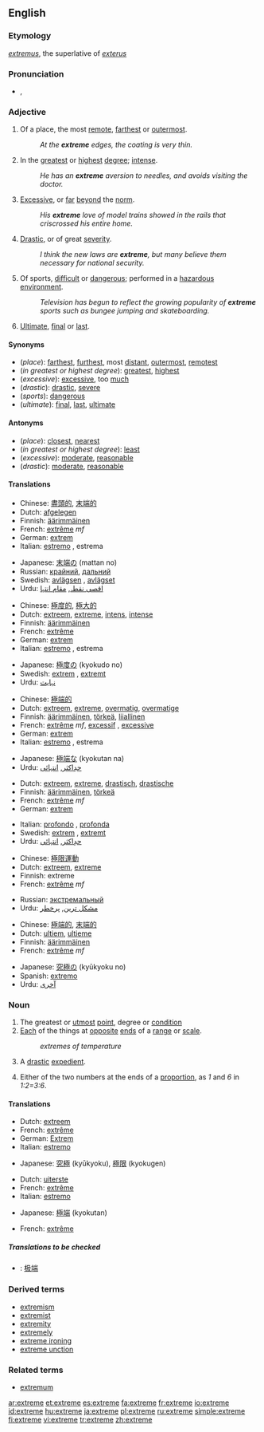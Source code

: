 {{see|extrême}}
==English==

===Etymology===
{{L.}} ''[[extremus]]'', the superlative of ''[[exterus]]''<!--should this be "externus", which means "outside"?-->

===Pronunciation===
*{{IPA|/ɪkˈstɹiːm/}}, {{SAMPA|/Ik"stri:m/}}

===Adjective===
{{en-adj}}

# Of a place, the most [[remote]], [[farthest]] or [[outermost]].
#:''At the '''extreme''' edges, the coating is very thin.''
# In the [[greatest]] or [[highest]] [[degree]]; [[intense]].
#:''He has an '''extreme''' aversion to needles, and avoids visiting the doctor.''
# [[Excessive]], or [[far]] [[beyond]] the [[norm]].
#:''His '''extreme''' love of model trains showed in the rails that criscrossed his entire home.''
# [[Drastic]], or of great [[severity]].
#:''I think the new laws are '''extreme''', but many believe them necessary for national security.''
# Of sports, [[difficult]] or [[dangerous]]; performed in a [[hazardous]] [[environment]].
#:''Television has begun to reflect the growing popularity of '''extreme''' sports such as bungee jumping and skateboarding.''
# {{archaic}} [[Ultimate]], [[final]] or [[last]].

====Synonyms====
*(''place''): [[far]]thest, [[furthest]], most [[distant]], [[outermost]], [[remote]]st
*(''in greatest or highest degree''): [[great]]est, [[high]]est
*(''excessive''): [[excessive]], too [[much]]
*(''drastic''): [[drastic]], [[severe]]
*(''sports''): [[dangerous]]
*(''ultimate''): [[final]], [[last]], [[ultimate]]

====Antonyms====
*(''place''): [[close]]st, [[near]]est
*(''in greatest or highest degree''): [[least]]
*(''excessive''): [[moderate]], [[reasonable]]
*(''drastic''): [[moderate]], [[reasonable]]

====Translations====

{{trans-top|of a place, the most remote, farthest or outermost}}
*Chinese: [[盡頭的]], [[末端的]]
*Dutch: [[afgelegen]]
*Finnish: [[äärimmäinen]]
*French: [[extrême]] ''mf''
*German: [[extrem]]
*Italian: [[estremo]] {{m}}, estrema {{f}}
{{trans-mid}}
*Japanese: [[末端]]の (mattan no)
*Russian: [[крайний]], [[дальний]]
*Swedish: [[avlägsen]] {{c}}, [[avlägset]] {{n}}
*Urdu: [[اقصی نقطہ]], [[مقام انتہا]]
{{trans-bottom}}

{{trans-top|in the greatest or highest degree; intense}}
*Chinese: [[極度的]], [[極大的]]
*Dutch: [[extreem]], [[extreme]], [[intens]], [[intense]]
*Finnish: [[äärimmäinen]]
*French: [[extrême]]
*German: [[extrem]]
*Italian: [[estremo]] {{m}}, estrema {{f}}
{{trans-mid}}
*Japanese: [[極度]]の (kyokudo no)
*Swedish: [[extrem]] {{c}}, [[extremt]] {{n}}
*Urdu: [[نہایت]]
{{trans-bottom}}

{{trans-top|excessive, or far beyond the norm}}
*Chinese: [[極端的]]
*Dutch: [[extreem]], [[extreme]], [[overmatig]], [[overmatige]]
*Finnish: [[äärimmäinen]], [[törkeä]], [[liiallinen]]
*French: [[extrême]] ''mf'', [[excessif]] {{m}}, [[excessive]] {{f}}
*German: [[extrem]]
*Italian: [[estremo]] {{m}}, estrema {{f}}
{{trans-mid}}
*Japanese: [[極端]]な (kyokutan na)
*Urdu: [[حدِاکثر]], [[انتہائی]]
{{trans-bottom}}

{{trans-top|drastic, or of great severity}}
*Dutch: [[extreem]], [[extreme]], [[drastisch]], [[drastische]]
*Finnish: [[äärimmäinen]], [[törkeä]]
*French: [[extrême]] ''mf''
*German: [[extrem]]
{{trans-mid}}
*Italian: [[profondo]] {{m}}, [[profonda]] {{f}}
*Swedish: [[extrem]] {{c}}, [[extremt]] {{n}}
*Urdu: [[حدِاکثر]], [[انتہائی]]
{{trans-bottom}}

{{trans-top|of sports, difficult or dangerous; performed in a hazardous environment}}
*Chinese: [[極限運動]]
*Dutch: [[extreem]], [[extreme]]
*Finnish: extreme
*French: [[extrême]] ''mf''
{{trans-mid}}
*Russian: [[экстремальный]]
*Urdu: [[مشکل ترین]], [[پرخطر]]
{{trans-bottom}}

{{trans-top|archaic: ultimate, final or last}}
*Chinese: [[極端的]], [[末端的]]
*Dutch: [[ultiem]], [[ultieme]]
*Finnish: [[äärimmäinen]]
*French: [[extrême]] ''mf''
{{trans-mid}}
*Japanese: [[究極]]の (kyūkyoku no)
*Spanish: [[extremo]]
*Urdu: [[آخری]]
{{trans-bottom}}

===Noun===
{{en-noun}}

# The greatest or [[utmost]] [[point]], degree or [[condition]]
# [[Each]] of the things at [[opposite]] [[end]]s of a [[range]] or [[scale]].
#:''extremes of temperature''
# A [[drastic]] [[expedient]].
#{{mathematics}} Either of the two numbers at the ends of a [[proportion]], as ''1'' and ''6'' in ''1:2=3:6''.

====Translations====
{{trans-top|greatest or utmost point, degree or condition}}
*Dutch: [[extreem]] {{n}}
*French: [[extrême]] {{m}}
*German: [[Extrem]] {{n}}
*Italian: [[estremo]] {{m}}
{{trans-mid}}
*Japanese: [[究極]] (kyūkyoku), [[極限]] (kyokugen)
{{trans-bottom}}

{{trans-top|each of the things at opposite ends of a range or scale}}
*Dutch: [[uiterste]] {{n}}
*French: [[extrême]] {{m}}
*Italian: [[estremo]] {{m}}
{{trans-mid}}
*Japanese: [[極端]] (kyokutan)
{{trans-bottom}}

{{trans-top|drastic expedient}}
*French: [[extrême]] {{m}}
{{trans-mid}}
{{trans-bottom}}

=====Translations to be checked=====
{{checktrans}}
*{{ttbc|Chinese}}: [[极端]]

===Derived terms===
*[[extremism]]
*[[extremist]]
*[[extremity]]
*[[extremely]]
*[[extreme ironing]]
*[[extreme unction]]

===Related terms===
*[[extremum]]

[[ar:extreme]]
[[et:extreme]]
[[es:extreme]]
[[fa:extreme]]
[[fr:extreme]]
[[io:extreme]]
[[id:extreme]]
[[hu:extreme]]
[[ja:extreme]]
[[pl:extreme]]
[[ru:extreme]]
[[simple:extreme]]
[[fi:extreme]]
[[vi:extreme]]
[[tr:extreme]]
[[zh:extreme]]